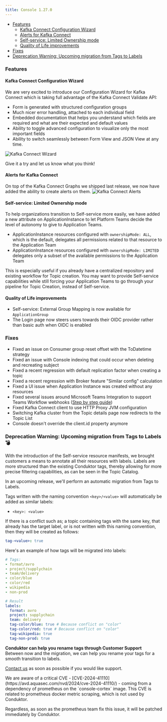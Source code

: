 ```yaml
---
title: Console 1.27.0
---
```



- [Features](#features)
  - [Kafka Connect Configuration Wizard](#kafka-connect-configuration-wizard)
  - [Alerts for Kafka Connect](#alerts-for-kafka-connect)
  - [Self-service: Limited Ownership mode](#self-service-limited-ownership-mode)
  - [Quality of Life improvements](#quality-of-life-improvements)
- [Fixes](#fixes)
- [Deprecation Warning: Upcoming migration from Tags to Labels](#deprecation-warning-upcoming-migration-from-tags-to-labels-)
### Features

#### Kafka Connect Configuration Wizard

We are very excited to introduce our Configuration Wizard for Kafka Connect which is taking full advantage of the Kafka Connect Validate API:
- Form is generated with structured configuration groups
- Much nicer error handling, attached to each individual field
- Embedded documentation that helps you understand which fields are required and what are their expected and default values
- Ability to toggle advanced configuration to visualize only the most important fields
- Ability to switch seamlessly between Form View and JSON View at any time.

![Kafka Connect Wizard](/images/changelog/platform/v27/kafka-connect-wizard.png)

Give it a try and let us know what you think!

#### Alerts for Kafka Connect

On top of the Kafka Connect Graphs we shipped last release, we now have added the ability to create alerts on them.
![Kafka Connect Alerts](/images/changelog/platform/v27/kafka-connect-alerts.png)

#### Self-service: Limited Ownership mode
To help organizations transition to Self-service more easily, we have added a new attribute on ApplicationInstance to let Platform Teams decide the level of autonomy to give to Application Teams.  
- ApplicationInstance resources configured with `ownershipMode: ALL`, which is the default, delegates all permissions related to that resource to the Application Team
- ApplicationInstance resources configured with `ownershipMode: LIMITED` delegates only a subset of the available permissions to the Application Team

This is especially useful if you already have a centralized repository and existing workflow for Topic creation. You may want to provide Self-service capabilities while still forcing your Application Teams to go through your pipeline for Topic Creation, instead of Self-service.
#### Quality of Life improvements
- Self-service: External Group Mapping is now available for `ApplicationGroup`
- The Login page now steers users towards their OIDC provider rather than basic auth when OIDC is enabled

### Fixes
- Fixed an issue on Consumer group reset offset with the ToDatetime strategy
- Fixed an issue with Console indexing that could occur when deleting and recreating subject
- Fixed a recent regression with default replication factor when creating a topic
- Fixed a recent regression with Broker feature "Similar config" calculation
- Fixed a UI issue when Application Instance was created without any resources
- Fixed several issues around Microsoft Teams Integration to support Teams Workflow webhooks ([Step by step guide](https://docs.conduktor.io/platform/navigation/settings/integrations/))
- Fixed Kafka Connect client to use HTTP Proxy JVM configuration
- Switching Kafka cluster from the Topic details page now redirects to the Topic List
- Console doesn't override the client.id property anymore

### Deprecation Warning: Upcoming migration from Tags to Labels 💣
With the introduction of the Self-service resource manifests, we brought customers a means to annotate all their resources with labels. Labels are more structured than the existing Conduktor tags, thereby allowing for more precise filtering capabilities, as can be seen in the Topic Catalog.

In an upcoming release, we'll perform an automatic migration from Tags to Labels.  

Tags written with the naming convention `<key>/<value>` will automatically be added as similar labels:
- `<key>: <value>`  

If there is a conflict such as; a topic containing tags with the same key, that already has the target label, or is not written with this naming convention, then they will be created as follows:
````yaml
tag-<value>: true
````

Here's an example of how tags will be migrated into labels:
````yaml
# Tags:
- format/avro
- project/supplychain
- team/delivery
- color/blue
- color/red
- wikipedia
- non-prod

# Result
labels:
  format: avro
  project: supplychain
  team: delivery
  tag-color/blue: true # Because conflict on "color"
  tag-color/red: true # Because conflict on "color"
  tag-wikipedia: true
  tag-non-prod: true
````

**Conduktor can help you rename tags through Customer Support**  
Between now and the migration, we can help you rename your tags for a smooth transition to labels.  

[Contact us](https://support.conduktor.io/) as soon as possible if you would like support.


<Warning>
We are aware of a critical CVE - [CVE-2024-41110](https://avd.aquasec.com/nvd/2024/cve-2024-41110/) - coming from a dependency of prometheus on the `console-cortex` image. This CVE is related to prometheus docker metric scraping, which is not used by Conduktor.

Regardless, as soon as the prometheus team fix this issue, it will be patched immediately by Conduktor.
</Warning>
